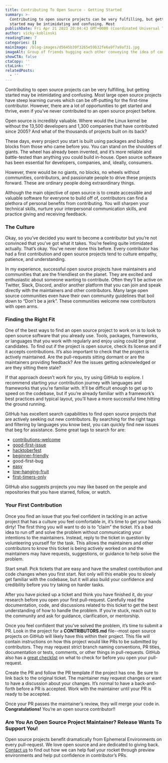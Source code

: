 ```yaml
---
title: Contributing To Open Source - Getting Started
summary: >-
  Contributing to open source projects can be very fulfilling, but getting
  started may be intimidating and confusing. Most
publishDate: Fri Apr 21 2023 20:04:43 GMT+0000 (Coordinated Universal Time)
author: vicky-koblinski
readingTime: 7
categories: []
mainImage: /blog-images/d5645b39f3265e59b32fe6a9f7a9af31.jpg
imageAlt: Group of friends hugging each other conveying the idea of community
showCTA: false
ctaCopy: ''
ctaLink: ''
relatedPosts:
  - ''
---
```


Contributing to open source projects can be very fulfilling, but getting started may be intimidating and confusing. Most large open source projects have steep learning curves which can be off-putting for the first-time contributor. However, there are a lot of opportunities to get started and thrive, even if you’ve never contributed to an open source project before.   

Open source is incredibly valuable. Where would the Linux kernel be without the 13,500 developers and 1,300 companies that have contributed since 2005? And what of the thousands of projects built on its back?  

These days, every project you start is built using packages and building blocks from those who came before you. You can stand on the shoulders of giants. The wheel has already been invented, and it’s more reliable and battle-tested than anything you could build in-house. Open source software has been essential for developers, companies, and, ideally, consumers.  

However, there would be no giants, no blocks, no wheels without communities, contributors, and passionate people to drive these projects forward. These are ordinary people doing extraordinary things.   

Although the main objective of open source is to create accessible and valuable software for everyone to build off of, contributors can find a plethora of personal benefits from contributing. You will sharpen your technical skills, nurture your interpersonal communication skills, and practice giving and receiving feedback.   

### The Culture  

Okay, so you’ve decided you want to become a contributor but you’re not convinced that you’ve got what it takes. You’re feeling quite intimidated actually. That’s okay. You’ve never done this before. Every contributor has had a first contribution and open source projects tend to culture empathy, patience, and understanding.  

In my experience, successful open source projects have maintainers and communities that are the friendliest on the planet. They are excited and enthusiastic about someone wanting to contribute. Often they’ll be active on Twitter, Slack, Discord, and/or another platform that you can join and speak directly with the maintainers and other contributors. Many large open source communities even have their own community guidelines that boil down to “Don’t be a jerk”. These communities welcome new contributors with open arms.  

### Finding the Right Fit  

One of the best ways to find an open source project to work on is to look to open source software that you already use. Tools, packages, frameworks, or languages that you work with regularly and enjoy using could be great candidates. To find out if the project is open source, check its license and if it accepts contributions. It’s also important to check that the project is actively maintained. Are the pull-requests sitting dormant or are the maintainers providing feedback? Are the issues getting acknowledged or are they sitting there stale?  

If that approach doesn’t work for you, try using GitHub to explore. I recommend starting your contribution journey with languages and frameworks that you’re familiar with. It’ll be difficult enough to get up to speed on the codebase, but if you’re already familiar with a framework’s best practices and typical layout, you’ll have a more successful time hitting the ground running.  

GitHub has excellent search capabilities to find open source projects that are actively seeking out new contributors. By searching for the right tags and filtering by languages you know best, you can quickly find new issues that beg for assistance. Some great tags to search for are:  
*   [contributions-welcome](https://github.com/topics/contributions-welcome)
*   [good-first-issue](https://github.com/topics/good-first-issue)
*   [hacktoberfest](https://github.com/topics/hacktoberfest)
*   [beginner-friendly](https://github.com/topics/beginner-friendly)
*   good-first-bug
*   [easy](https://github.com/topics/easy)
*   [low-hanging-fruit](https://github.com/topics/low-hanging-fruit)
*   [first-timers-only](https://github.com/topics/first-timers-only)  
    

GitHub also suggests projects you may like based on the people and repositories that you have starred, follow, or watch.   

### Your First Contribution  

Once you find an issue that you feel confident in tackling in an active project that has a culture you feel comfortable in, it’s time to get your hands dirty! The first thing you will want to do is to “claim” the ticket. It’s a bad idea to run off and solve the problem without communicating your intentions to the maintainers. Instead, reply to the ticket in question by volunteering yourself for the task. This allows the maintainers and other contributors to know this ticket is being actively worked on and the maintainers may have requests, suggestions, or guidance to help solve the problem.  

Start small. Pick tickets that are easy and have the smallest contribution and code changes when you first start. Not only will this enable you to slowly get familiar with the codebase, but it will also build your confidence and credibility before you try taking on harder tasks.   

After you have picked up a ticket and think you have finished it, do your research before you open your first pull-request. Carefully read the documentation, code, and discussions related to this ticket to get the best understanding of how to handle the problem. If you’re stuck, reach out to the community and ask for guidance, clarification, or mentorship.   

Once you feel confident that you’ve solved the problem, it’s time to submit a PR. Look in the project for a **CONTRIBUTORS.md** file--most open source projects on GitHub will likely have this within their project. This file will contain instructions on how this project would like PRs to be submitted by contributors. They may request strict branch naming conventions, PR titles, documentation or tests, comments, or other things in pull-requests. GitHub also has a [great checklist](https://opensource.guide/how-to-contribute/#a-checklist-before-you-contribute) on what to check for before you open your pull-request.   

Create the PR and follow the PR template if the project has one. Be sure to link back to the original ticket. The maintainer may request changes or want to have a discussion about your changes. It’s normal to have a back-and-forth before a PR is accepted. Work with the maintainer until your PR is ready to be accepted.  

Once your PR passes the maintainer’s review, they will merge your code in.   
**Congratulations!** You’re an open source contributor!!

### Are You An Open Source Project Maintainer? Release Wants To Support You!  

Open source projects benefit dramatically from Ephemeral Environments on every pull-request. We love open source and are dedicated to giving back. [Contact us](https://share.hsforms.com/1YM0zqIgsTc2aD2oPDQUQJA4shs5) to find out how we can help fuel your rocket through preview environments and help put confidence in contributor’s PRs.